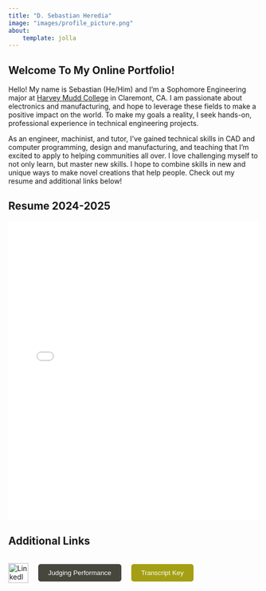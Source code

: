 ```yaml
---
title: "D. Sebastian Heredia"
image: "images/profile_picture.png"
about:
    template: jolla
---
```


## Welcome To My Online Portfolio!

Hello! My name is Sebastian (He/Him) and I’m a Sophomore Engineering 
major at [Harvey Mudd College](https://www.hmc.edu) in Claremont, CA. I am passionate about electronics 
and manufacturing, and hope to leverage these fields to make a positive impact on 
the world. To make my goals a reality, I seek hands-on, professional experience in 
technical engineering projects. 

As an engineer, machinist, and tutor, I’ve gained technical skills in CAD and computer 
programming, design and manufacturing, and teaching that I’m excited to apply to helping 
communities all over. I love challenging myself to not only learn, but master new skills. 
I hope to combine skills in new and unique ways to make novel creations that help people. 
Check out my resume and additional links below! 

## Resume 2024-2025

<iframe src="documents/HERDIA_CV_Updated_2025.pdf" width="100%" height="600px" style="border:none;"></iframe>

## Additional Links

::: {.flex-container style="display: flex; gap: 20px; align-items: center;"}
<a href="https://www.linkedin.com/in/sebastian-heredia4/" target="_blank">
    <img src="https://cdn-icons-png.flaticon.com/512/174/174857.png" alt="LinkedIn" style="width:40px; height:40px;">
</a>

<a href="documents/judgingperformance.pdf" target="_blank">
    <button style="padding: 10px 20px; background-color: rgb(71, 71, 62); color: white; border: none; border-radius: 5px; cursor: pointer;">
        Judging Performance
    </button>  
</a>

<a href="documents/transcriptkey.pdf" target="_blank">
    <button style="padding: 10px 20px; background-color: rgb(164, 159, 19); color: white; border: none; border-radius: 5px; cursor: pointer;">
        Transcript Key
    </button>  
</a>
:::
